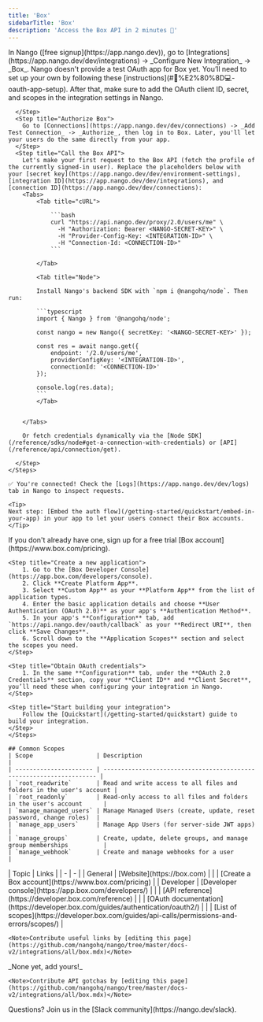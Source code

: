 ```yaml
---
title: 'Box'
sidebarTitle: 'Box'
description: 'Access the Box API in 2 minutes 💨'
---
```


<Tabs>
  <Tab title="🚀 Quickstart">
    <Steps>
      <Step title="Create an integration">
        In Nango ([free signup](https://app.nango.dev)), go to [Integrations](https://app.nango.dev/dev/integrations) -> _Configure New Integration_ -> _Box_. Nango doesn't provide a test OAuth app for Box yet. You’ll need to set up your own by following these [instructions](#🧑%E2%80%8D💻-oauth-app-setup). After that, make sure to add the OAuth client ID, secret, and scopes in the integration settings in Nango.

      </Step>
      <Step title="Authorize Box">
        Go to [Connections](https://app.nango.dev/dev/connections) -> _Add Test Connection_ -> _Authorize_, then log in to Box. Later, you'll let your users do the same directly from your app.
      </Step>
      <Step title="Call the Box API">
        Let's make your first request to the Box API (fetch the profile of the currently signed-in user). Replace the placeholders below with your [secret key](https://app.nango.dev/dev/environment-settings), [integration ID](https://app.nango.dev/dev/integrations), and [connection ID](https://app.nango.dev/dev/connections):
        <Tabs>
            <Tab title="cURL">

                ```bash
                curl "https://api.nango.dev/proxy/2.0/users/me" \
                  -H "Authorization: Bearer <NANGO-SECRET-KEY>" \
                  -H "Provider-Config-Key: <INTEGRATION-ID>" \
                  -H "Connection-Id: <CONNECTION-ID>"
                ```

            </Tab>

            <Tab title="Node">

            Install Nango's backend SDK with `npm i @nangohq/node`. Then run:

            ```typescript
            import { Nango } from '@nangohq/node';

            const nango = new Nango({ secretKey: '<NANGO-SECRET-KEY>' });

            const res = await nango.get({
                endpoint: '/2.0/users/me',
                providerConfigKey: '<INTEGRATION-ID>',
                connectionId: '<CONNECTION-ID>'
            });

            console.log(res.data);
            ```
            </Tab>


        </Tabs>

        Or fetch credentials dynamically via the [Node SDK](/reference/sdks/node#get-a-connection-with-credentials) or [API](/reference/api/connection/get).

      </Step>
    </Steps>

    ✅ You're connected! Check the [Logs](https://app.nango.dev/dev/logs) tab in Nango to inspect requests.

    <Tip>
    Next step: [Embed the auth flow](/getting-started/quickstart/embed-in-your-app) in your app to let your users connect their Box accounts.
    </Tip>
  </Tab>
    <Tab title="🧑‍💻 OAuth app setup">
        <Steps>
    <Step title="Create a Box account">
        If you don't already have one, sign up for a free trial [Box account](https://www.box.com/pricing).
    </Step>

    <Step title="Create a new application">
        1. Go to the [Box Developer Console](https://app.box.com/developers/console).  
        2. Click **Create Platform App**.  
        3. Select **Custom App** as your **Platform App** from the list of application types.  
        4. Enter the basic application details and choose **User Authentication (OAuth 2.0)** as your app's **Authentication Method**.  
        5. In your app's **Configuration** tab, add `https://api.nango.dev/oauth/callback` as your **Redirect URI**, then click **Save Changes**.
        6. Scroll down to the **Application Scopes** section and select the scopes you need.
    </Step>

    <Step title="Obtain OAuth credentials">
        1. In the same **Configuration** tab, under the **OAuth 2.0 Credentials** section, copy your **Client ID** and **Client Secret**, you’ll need these when configuring your integration in Nango.  
    </Step>

    <Step title="Start building your integration">
        Follow the [Quickstart](/getting-started/quickstart) guide to build your integration.  
    </Step>
    </Steps>

    ## Common Scopes
    | Scope                  | Description                                                          |
    | ---------------------- | -------------------------------------------------------------------- |
    | `root_readwrite`       | Read and write access to all files and folders in the user's account |
    | `root_readonly`        | Read-only access to all files and folders in the user's account      |
    | `manage_managed_users` | Manage Managed Users (create, update, reset password, change roles)  |
    | `manage_app_users`     | Manage App Users (for server-side JWT apps)                          |
    | `manage_groups`        | Create, update, delete groups, and manage group memberships          |
    | `manage_webhook`       | Create and manage webhooks for a user                                |

  </Tab>
  <Tab title="🔗 Useful links">
    | Topic | Links |
    | - | - |
    | General | [Website](https://box.com) |
    | | [Create a Box account](https://www.box.com/pricing) |
    | Developer | [Developer console](https://app.box.com/developers/) |
    | | [API reference](https://developer.box.com/reference) |
    | | [OAuth documentation](https://developer.box.com/guides/authentication/oauth2/) |
    | | [List of scopes](https://developer.box.com/guides/api-calls/permissions-and-errors/scopes/) |

    <Note>Contribute useful links by [editing this page](https://github.com/nangohq/nango/tree/master/docs-v2/integrations/all/box.mdx)</Note>
  </Tab>
  <Tab title="🚨 API gotchas">
    _None yet, add yours!_

    <Note>Contribute API gotchas by [editing this page](https://github.com/nangohq/nango/tree/master/docs-v2/integrations/all/box.mdx)</Note>
  </Tab>
</Tabs>

<Info>
    Questions? Join us in the [Slack community](https://nango.dev/slack).
</Info>
